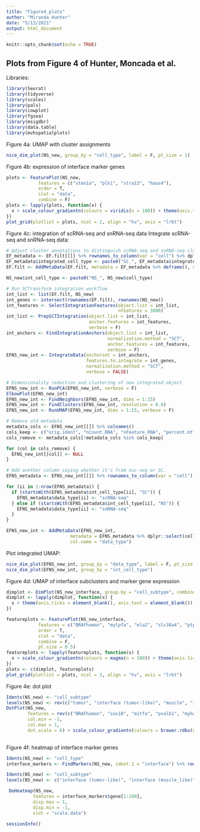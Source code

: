 ```yaml
---
title: "Figure4_plots"
author: "Miranda Hunter"
date: "5/13/2021"
output: html_document
---
```


```r
knitr::opts_chunk$set(echo = TRUE)
```

## Plots from Figure 4 of Hunter, Moncada et al.

Libraries:
``` r
library(Seurat)
library(tidyverse)
library(scales)
library(pals)
library(cowplot)
library(fgsea)
library(msigdbr)
library(data.table)
library(mvhspatialplots)
```


Figure 4a: UMAP with cluster assignments
``` r
nice_dim_plot(NS_new, group_by = "cell_type", label = F, pt_size = 1)
```

Figure 4b: expression of interface marker genes
``` r
plots <- FeaturePlot(NS_new, 
            features = c("stmn1a", "plk1", "stra13", "haus4"),
            order = T,
            slot = "data",
            combine = F) 
plots <- lapply(plots, function(x) {
  x + scale_colour_gradientn(colours = viridis(n = 100)) + theme(axis.ticks = element_blank(), axis.text = element_blank()) + xlab("UMAP 1") + ylab("UMAP 2")
})
plot_grid(plotlist = plots, ncol = 2, align = "hv", axis = "lrbt")
```

Figure 4c: integration of scRNA-seq and snRNA-seq data
Integrate scRNA-seq and snRNA-seq data:
``` r
# Adjust cluster annotations to distinguish scRNA-seq and snRNA-seq cluster types
EF_metadata <- EF.filt[[]] %>% rownames_to_column(var = "cell") %>% dplyr::select(cell, integrated_cell_type)
EF_metadata$integrated_cell_type <- paste0("SC_", EF_metadata$integrated_cell_type)
EF.filt <- AddMetaData(EF.filt, metadata = EF_metadata %>% deframe(), col.name = "int_cell_type")

NS_new$int_cell_type <- paste0("NS_", NS_new$cell_type)

# Run SCTransform integration workflow
int_list <- list(EF.filt, NS_new)
int_genes <- intersect(rownames(EF.filt), rownames(NS_new))
int_features <- SelectIntegrationFeatures(object.list = int_list,
                                          nfeatures = 3000)
int_list <- PrepSCTIntegration(object.list = int_list,
                               anchor.features = int_features,
                               verbose = F)
int_anchors <- FindIntegrationAnchors(object.list = int_list,
                                      normalization.method = "SCT",
                                      anchor.features = int_features,
                                      verbose = F)
EFNS_new_int <- IntegrateData(anchorset = int_anchors,
                              features.to.integrate = int_genes,
                              normalization.method = "SCT", 
                              verbose = FALSE)

# Dimensionality reduction and clustering of new integrated object
EFNS_new_int <- RunPCA(EFNS_new_int, verbose = F)
ElbowPlot(EFNS_new_int) 
EFNS_new_int <- FindNeighbors(EFNS_new_int, dims = 1:15)
EFNS_new_int <- FindClusters(EFNS_new_int, resolution = 0.8)
EFNS_new_int <- RunUMAP(EFNS_new_int, dims = 1:15, verbose = F)

# Remove old metadata
metadata_cols <- EFNS_new_int[[]] %>% colnames()
cols_keep <- c("orig.ident", "nCount_RNA", "nFeature_RNA", "percent.mt", "percent.ribosomal", "nCount_SCT", "nFeature_SCT", "integrated_snn_res.0.8", "int_cell_type")
cols_remove <- metadata_cols[!metadata_cols %in% cols_keep]

for (col in cols_remove) {
  EFNS_new_int[[col]] <- NULL 
}

# Add another column saying whether it's from nuc-seq or SC.
EFNS_metadata <- EFNS_new_int[[]] %>% rownames_to_column(var = "cell")

for (ii in 1:nrow(EFNS_metadata)) {
  if (startsWith(EFNS_metadata$int_cell_type[ii], "SC")) {
    EFNS_metadata$data_type[ii] <- "scRNA-seq"
  } else if (startsWith(EFNS_metadata$int_cell_type[ii], "NS")) {
    EFNS_metadata$data_type[ii] <- "snRNA-seq"
  }
}

EFNS_new_int <- AddMetaData(EFNS_new_int, 
                        metadata = EFNS_metadata %>% dplyr::select(cell, data_type) %>% deframe(),
                        col.name = "data_type")
```

Plot integrated UMAP:
``` r
nice_dim_plot(EFNS_new_int, group_by = "data_type", label = F, pt_size = 0.5)
nice_dim_plot(EFNS_new_int, group_by = "int_cell_type")
```

Figure 4d: UMAP of interface subclusters and marker gene expression
``` r
dimplot <- DimPlot(NS_new_interface, group.by = "cell_subtype", combine = F, pt.size = 0.5, cols = tol(5))
dimplot <- lapply(dimplot, function(x) {
  x + theme(axis.ticks = element_blank(), axis.text = element_blank()) + xlab("UMAP 1") + ylab("UMAP 2") 
})

featureplots <- FeaturePlot(NS_new_interface, 
            features = c("BRAFhuman", "mylpfa", "ela2", "slc38a4", "ptprc"),
            order = T,
            slot = "data",
            combine = F,
            pt.size = 0.5) 
featureplots <- lapply(featureplots, function(x) {
  x + scale_colour_gradientn(colours = magma(n = 100)) + theme(axis.ticks = element_blank(), axis.text = element_blank()) + xlab("UMAP 1") + ylab("UMAP 2") 
})
plots <- c(dimplot, featureplots)
plot_grid(plotlist = plots, ncol = 3, align = "hv", axis = "lrbt")

```

Figure 4e: dot plot
``` r
Idents(NS_new) <- "cell_subtype"
levels(NS_new) <- rev(c("tumor", "interface (tumor-like)", "muscle", "interface (muscle_like)", "liver", "interface (liver-like)",  "macrophages", "NK cells", "interface (immune-like)", "intestinal", "interface (intestinal-like)","keratinocytes", "fibroblasts", "erythrocytes", "endothelial", "nervous system", "unknown"))
DotPlot(NS_new, 
        features = rev(c("BRAFhuman", "sox10", "mitfa", "pvalb1", "myhc4", "mylpfa", "fabp10a", "fgb", "apoa1b", "rab44", "ptprc", "parp8", "cgref1", "sec14l8", "serpinb1")), 
        col.min = -1, 
        col.max = 1, 
        dot.scale = 6) + scale_colour_gradientn(colours = brewer.rdbu(n = 100) %>% rev()) + theme(axis.title = element_blank(),
                                                                                                   axis.text.x = element_text(angle = -45, hjust = 0, vjust = 0.5, face = "italic", size = 14))
```


Figure 4f: heatmap of interface marker genes
``` r
Idents(NS_new) <- "cell_type"
interface_markers <- FindMarkers(NS_new, ident.1 = "interface") %>% rownames_to_column(var = "gene") %>% arrange(-avg_logFC)

Idents(NS_new) <- "cell_subtype"
levels(NS_new) <- c("interface (tumor-like)", "interface (muscle_like)", "interface (immune-like)", "interface (liver-like)", "interface (intestinal-like)", "tumor", "muscle", "liver", "intestinal", "keratinocytes", "macrophages","NK cells", "fibroblasts", "endothelial", "erythrocytes", "nervous system", "unknown")

 DoHeatmap(NS_new, 
          features = interface_markers$gene[1:100], 
          disp.max = 1, 
          disp.min = -1,
          slot = "scale.data") 
```


``` r
sessionInfo()
```











